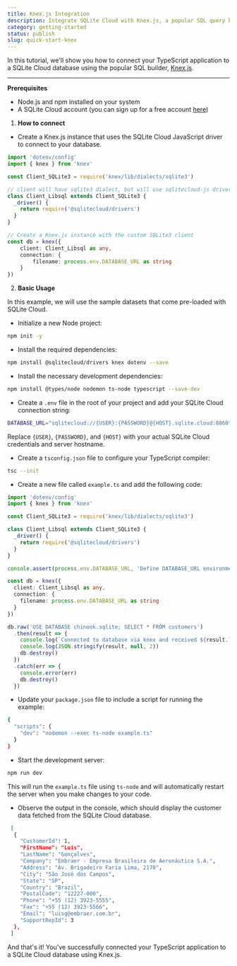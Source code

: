 ```yaml
---
title: Knex.js Integration
description: Integrate SQLite Cloud with Knex.js, a popular SQL query builder.
category: getting-started
status: publish
slug: quick-start-knex
---
```


In this tutorial, we'll show you how to connect your TypeScript application to a SQLite Cloud database using the popular SQL builder, [Knex.js](https://knexjs.org/).

---

**Prerequisites**

- Node.js and npm installed on your system
- A SQLite Cloud account (you can sign up for a free account [here](https://sqlitecloud.io/register))

1. **How to connect**

- Create a Knex.js instance that uses the SQLite Cloud JavaScript driver to connect to your database.

```typescript
import 'dotenv/config'
import { knex } from 'knex'

const Client_SQLite3 = require('knex/lib/dialects/sqlite3')

// client will have sqlite3 dialect, but will use sqlitecloud-js driver
class Client_Libsql extends Client_SQLite3 {
  _driver() {
    return require('@sqlitecloud/drivers')
  }
}

// Create a Knex.js instance with the custom SQLite3 client
const db = knex({
    client: Client_Libsql as any,
    connection: {
        filename: process.env.DATABASE_URL as string
    }
})
```

2. **Basic Usage**

In this example, we will use the sample datasets that come pre-loaded with SQLite Cloud.

- Initialize a new Node project:

```bash
npm init -y
```

- Install the required dependencies:

```bash
npm install @sqlitecloud/drivers knex dotenv --save
```

- Install the necessary development dependencies:

```bash
npm install @types/node nodemon ts-node typescript --save-dev
```

- Create a `.env` file in the root of your project and add your SQLite Cloud connection string:

```bash
DATABASE_URL="sqlitecloud://{USER}:{PASSWORD}@{HOST}.sqlite.cloud:8860"
```

Replace `{USER}`, `{PASSWORD}`, and `{HOST}` with your actual SQLite Cloud credentials and server hostname.

- Create a `tsconfig.json` file to configure your TypeScript compiler:

```bash
tsc --init
```

- Create a new file called `example.ts` and add the following code:

```typescript
import 'dotenv/config'
import { knex } from 'knex'

const Client_SQLite3 = require('knex/lib/dialects/sqlite3')

class Client_Libsql extends Client_SQLite3 {
  _driver() {
    return require('@sqlitecloud/drivers')
  }
}

console.assert(process.env.DATABASE_URL, 'Define DATABASE_URL environment variable')

const db = knex({
  client: Client_Libsql as any,
  connection: {
    filename: process.env.DATABASE_URL as string
  }
})

db.raw('USE DATABASE chinook.sqlite; SELECT * FROM customers')
  .then(result => {
    console.log(`Connected to database via knex and received ${result.length} rows`)
    console.log(JSON.stringify(result, null, 2))
    db.destroy()
  })
  .catch(err => {
    console.error(err)
    db.destroy()
  })
```

- Update your `package.json` file to include a script for running the example:

```bash
{
  "scripts": {
    "dev": "nodemon --exec ts-node example.ts"
  }
}
```

- Start the development server:

```bash
npm run dev
```

This will run the `example.ts` file using `ts-node` and will automatically restart the server when you make changes to your code.

- Observe the output in the console, which should display the customer data fetched from the SQLite Cloud database.
```bash
 [
  {
    "CustomerId": 1,
    "FirstName": "Luís",
    "LastName": "Gonçalves",
    "Company": "Embraer - Empresa Brasileira de Aeronáutica S.A.",
    "Address": "Av. Brigadeiro Faria Lima, 2170",
    "City": "São José dos Campos",
    "State": "SP",
    "Country": "Brazil",
    "PostalCode": "12227-000",
    "Phone": "+55 (12) 3923-5555",
    "Fax": "+55 (12) 3923-5566",
    "Email": "luisg@embraer.com.br",
    "SupportRepId": 3
  },
 ]
```

And that's it! You've successfully connected your TypeScript application to a SQLite Cloud database using Knex.js.
